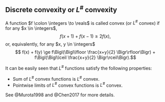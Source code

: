 ::: {.callout-tip collapse="false"}

# Discrete convexity or $L^{\#}$ convexity

A function $f \colon \integers \to \reals$ is called convex (or $L^{\#}$
convex) if for any $x \in \integers$,
  $$ f(x+1) + f(x-1) \ge 2 f(x), $$
  or, equivalently, for any $x, y \in \integers$
  $$ f(x) + f(y) \ge 
  f\Bigl(\Bigl\lfloor \frac{x+y}{2} \Bigr\rfloor\Bigr)
  +
  f\Bigl(\Bigl\lceil \frac{x+y}{2} \Bigr\rceil\Bigr).$$

It can be easily seen that $L^{\#}$ functions satisfy the following properties:

- Sum of $L^{\#}$ convex functions is $L^{\#}$ convex.
- Pointwise limits of $L^{\#}$ convex functions is $L^{\#}$ convex.

See @Murota1998 and @Chen2017 for more details.
:::
